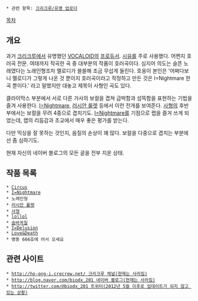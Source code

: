  * 관련 항목: [[크리크루/유명 업로더]]

[[목차]]

== 개요 ==
과거 [[크리크루]]에서 유명했던 [[VOCALOID]]의 [[프로듀서]]. [[시유]]를 주로 사용했다. 어쩐지 호러곡 전문. 여태까지 작곡한 곡 중 대부분의 작품이 호러곡이다. 심지어 의도는 슬픈 노래였다는 노래인형조차 멜로디가 쓸쓸해 조금 무섭게 들린다. 호옹이 본인은 '어쩌다보니 멜로디가 그렇게 나온 것 뿐이지 호러곡이라고 작정하고 만든 것은 I=Nightmare 한 곡 뿐이다.' 라고 말했지만 대놓고 제목이 사형인 곡도 있다.

클라이막스 부분에서 서로 다른 가사의 보컬을 겹쳐 급박함과 섬뜩함을 표현하는 기법을 즐겨 사용한다. [[I=Fantasy#s-3.2|I=Nightmare]], [[러시안 룰렛]] 등에서 이런 전개를 보여준다. [[사형(시유)|사형]]의 후반부에서는 보컬을 무려 4중으로 겹치기도. [[I=Fantasy#s-3.2|I=Nightmare]]를 기점으로 랩을 즐겨 쓰게 되었는데, 랩의 리듬감과 조교에서 매우 좋은 평가를 받는다.

다만 믹싱을 잘 못하는 것인지, 음질의 손상이 꽤 많다. 보컬을 다중으로 겹치는 부분에선 좀 심하기도.

현재 자신의 네이버 블로그의 모든 글을 전부 지운 상태.

== 작품 목록 ==
 * [[서커스#s-7|Circus]]
 * [[I=Fantasy#s-3.2|I=Nightmare]]
 * 노래인형
 * [[러시안 룰렛(시유)|러시안 룰렛]]
 * [[사형(시유)|사형]]
 * [[lollol]]
 * [[숨바꼭질(시유)|숨바꼭질]]
 * [[I=Fantasy#s-3.3|I=Delusion]]
 * [[Love&Death]]
 * 병동 666호에 어서 오세요

== 관련 사이트 ==
 * [[http://ho-ong-i.crecrew.net/ 크리크루 채널(현재는 사라짐)]]
 * [[http://blog.naver.com/biodx_201  네이버 블로그(현재는 사라짐)]]
 * [[http://twitter.com/@biodx_201 트위터(2012년 5월 이후로 업데이트가 되지 않고 있는 상황)]]

